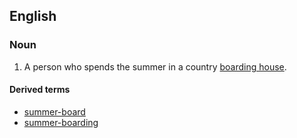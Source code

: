 ==English==
===Noun===
{{en-noun|head=[[summer]] [[boarder]]}}

# {{context|US}} A person who spends the summer in a country [[boarding house]].

====Derived terms====
* [[summer-board]]<!--verb-->
* [[summer-boarding]]<!--noun-->